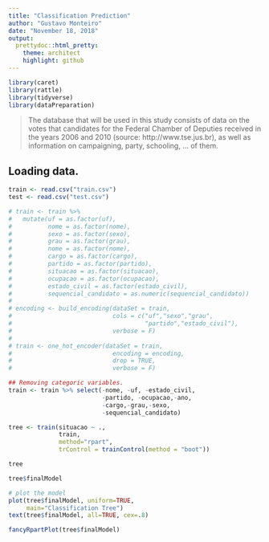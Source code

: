 ```yaml
---
title: "Classification Prediction"
author: "Gustavo Monteiro"
date: "November 18, 2018"
output:
  prettydoc::html_pretty:
    theme: architect
    highlight: github
---
```


```r
library(caret)
library(rattle)
library(tidyverse)
library(dataPreparation)
```


> The database that will be used in this study consists of data on the votes that candidates for the Federal Chamber of Deputies received in the years 2006 and 2010 (source: http://www.tse.jus.br), as well as information on campaigning, party, schooling, ... of them.

## Loading data.
```r
train <- read.csv("train.csv")
test <- read.csv("test.csv")
```


```r
# train <- train %>% 
#   mutate(uf = as.factor(uf),
#          nome = as.factor(nome),
#          sexo = as.factor(sexo),
#          grau = as.factor(grau),
#          nome = as.factor(nome),
#          cargo = as.factor(cargo),
#          partido = as.factor(partido),
#          situacao = as.factor(situacao),
#          ocupacao = as.factor(ocupacao),
#          estado_civil = as.factor(estado_civil),
#          sequencial_candidato = as.numeric(sequencial_candidato))
# 
# encoding <- build_encoding(dataSet = train,
#                            cols = c("uf","sexo","grau",
#                                     "partido","estado_civil"),
#                            verbose = F)
# 
# train <- one_hot_encoder(dataSet = train,
#                            encoding = encoding,
#                            drop = TRUE,
#                            verbose = F)
```


```r
## Removing categoric variables.
train <- train %>% select(-nome, -uf, -estado_civil, 
                          -partido, -ocupacao,-ano, 
                          -cargo,-grau,-sexo, 
                          -sequencial_candidato)

```


```r
tree <- train(situacao ~ .,
              train,
              method="rpart", 
              trControl = trainControl(method = "boot"))
```

```r
tree
```

```r
tree$finalModel
```

```r
# plot the model
plot(tree$finalModel, uniform=TRUE,
     main="Classification Tree")
text(tree$finalModel, all=TRUE, cex=.8)
```

```r
fancyRpartPlot(tree$finalModel)
```

